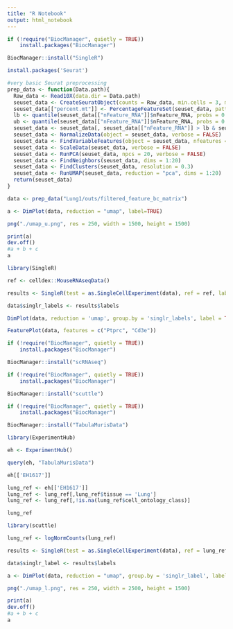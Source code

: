 ```yaml
---
title: "R Notebook"
output: html_notebook
---
```


```r
if (!require("BiocManager", quietly = TRUE))
    install.packages("BiocManager")

BiocManager::install("SingleR")
```
```r
install.packages('Seurat')
```

```r
#very basic Seurat preprocessing
prep_data <- function(Data.path){
  Raw_data <- Read10X(data.dir = Data.path)
  seuset_data <- CreateSeuratObject(counts = Raw_data, min.cells = 3, min.features = 200)
  seuset_data[["percent.mt"]] <- PercentageFeatureSet(seuset_data, pattern = "mt-")
  lb <- quantile(seuset_data[["nFeature_RNA"]]$nFeature_RNA, probs = 0.01)
  ub <- quantile(seuset_data[["nFeature_RNA"]]$nFeature_RNA, probs = 0.99)
  seuset_data <- seuset_data[, seuset_data[["nFeature_RNA"]] > lb & seuset_data[["nFeature_RNA"]] < ub & seuset_data[["percent.mt"]] < 15] 
  seuset_data <- NormalizeData(object = seuset_data, verbose = FALSE)
  seuset_data <- FindVariableFeatures(object = seuset_data, nfeatures = 3000, verbose = FALSE, selection.method = 'vst')
  seuset_data <- ScaleData(seuset_data, verbose = FALSE)
  seuset_data <- RunPCA(seuset_data, npcs = 20, verbose = FALSE)
  seuset_data <- FindNeighbors(seuset_data, dims = 1:20)
  seuset_data <- FindClusters(seuset_data, resolution = 0.3)
  seuset_data <- RunUMAP(seuset_data, reduction = "pca", dims = 1:20)
  return(seuset_data)
}
```


```r
data <- prep_data("Lung1/outs/filtered_feature_bc_matrix")
```
```r
a <- DimPlot(data, reduction = "umap", label=TRUE)

png("./umap_u.png", res = 250, width = 1500, height = 1500)

print(a)
dev.off()
#a + b + c
a
```

```r
library(SingleR)
```

```r
ref <- celldex::MouseRNAseqData()
```

```r
results <- SingleR(test = as.SingleCellExperiment(data), ref = ref, labels = ref$label.main)
```

```r
data$singlr_labels <- results$labels
```

```r
DimPlot(data, reduction = 'umap', group.by = 'singlr_labels', label = TRUE)
```

```r
FeaturePlot(data, features = c("Ptprc", "Cd3e"))
```

```r
if (!require("BiocManager", quietly = TRUE))
    install.packages("BiocManager")

BiocManager::install("scRNAseq")
```
```r
if (!require("BiocManager", quietly = TRUE))
    install.packages("BiocManager")

BiocManager::install("scuttle")
```
```r
if (!require("BiocManager", quietly = TRUE))
    install.packages("BiocManager")

BiocManager::install("TabulaMurisData")
```
```r
library(ExperimentHub)
```
```r
eh <- ExperimentHub()
```
```r
query(eh, "TabulaMurisData")
```
```r
eh[['EH1617']]
```

```r
lung_ref <- eh[['EH1617']]
lung_ref <- lung_ref[,lung_ref$tissue == 'Lung']
lung_ref <- lung_ref[,!is.na(lung_ref$cell_ontology_class)]
```

```r
lung_ref
```

```r
library(scuttle)
```

```r
lung_ref <- logNormCounts(lung_ref)
```


```r
results <- SingleR(test = as.SingleCellExperiment(data), ref = lung_ref, labels = lung_ref$cell_ontology_class)
```


```r
data$singlr_label <- results$labels
```

```r
a <- DimPlot(data, reduction = "umap", group.by = 'singlr_label', label = FALSE)

png("./umap_l.png", res = 250, width = 2500, height = 1500)

print(a)
dev.off()
#a + b + c
a
```

















